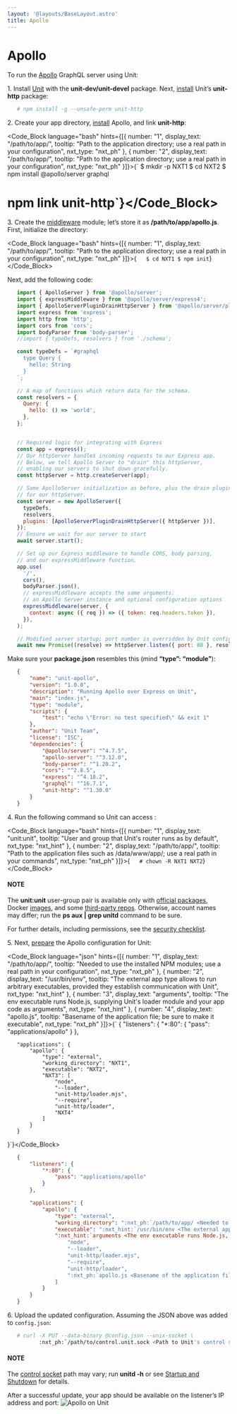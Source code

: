 ```yaml
---
layout: '@layouts/BaseLayout.astro'
title: Apollo
---
```

# Apollo

To run the [Apollo](https://www.apollographql.com) GraphQL server using Unit:

1\. Install [Unit](../installation.md#installation-precomp-pkgs) with the **unit-dev/unit-devel** package.  Next, [install](../installation.md#installation-nodejs-package) Unit’s **unit-http** package:

```bash
   # npm install -g --unsafe-perm unit-http
```

2\. Create your app directory, [install](https://expressjs.com/en/starter/installing.html) Apollo, and link **unit-http**:

<Code_Block language="bash" hints={[{ number: "1", display_text: "/path/to/app/", tooltip: "Path to the application directory; use a real path in your configuration", nxt_type: "nxt_ph" }, { number: "2", display_text: "/path/to/app/", tooltip: "Path to the application directory; use a real path in your configuration", nxt_type: "nxt_ph" }]}>{`   $ mkdir -p NXT1
   $ cd NXT2
   $ npm install @apollo/server graphql
   # npm link unit-http`}</Code_Block>

3\. Create the [middleware](https://www.apollographql.com/docs/apollo-server/api/express-middleware/) module; let’s store it as **/path/to/app/apollo.js**. First, initialize the directory:

<Code_Block language="bash" hints={[{ number: "1", display_text: "/path/to/app/", tooltip: "Path to the application directory; use a real path in your configuration", nxt_type: "nxt_ph" }]}>{`   $ cd NXT1
   $ npm init`}</Code_Block>

Next, add the following code:

```javascript
   import { ApolloServer } from '@apollo/server';
   import { expressMiddleware } from '@apollo/server/express4';
   import { ApolloServerPluginDrainHttpServer } from '@apollo/server/plugin/drainHttpServer';
   import express from 'express';
   import http from 'http';
   import cors from 'cors';
   import bodyParser from 'body-parser';
   //import { typeDefs, resolvers } from './schema';

   const typeDefs = `#graphql
     type Query {
       hello: String
     }
   `;

   // A map of functions which return data for the schema.
   const resolvers = {
     Query: {
       hello: () => 'world',
     },
   };


   // Required logic for integrating with Express
   const app = express();
   // Our httpServer handles incoming requests to our Express app.
   // Below, we tell Apollo Server to "drain" this httpServer,
   // enabling our servers to shut down gracefully.
   const httpServer = http.createServer(app);

   // Same ApolloServer initialization as before, plus the drain plugin
   // for our httpServer.
   const server = new ApolloServer({
     typeDefs,
     resolvers,
     plugins: [ApolloServerPluginDrainHttpServer({ httpServer })],
   });
   // Ensure we wait for our server to start
   await server.start();

   // Set up our Express middleware to handle CORS, body parsing,
   // and our expressMiddleware function.
   app.use(
     '/',
     cors(),
     bodyParser.json(),
     // expressMiddleware accepts the same arguments:
     // an Apollo Server instance and optional configuration options
     expressMiddleware(server, {
       context: async ({ req }) => ({ token: req.headers.token }),
     }),
   );

   // Modified server startup; port number is overridden by Unit config
   await new Promise((resolve) => httpServer.listen({ port: 80 }, resolve));
```

Make sure your **package.json** resembles this (mind **“type”: “module”**):

```json
   {
       "name": "unit-apollo",
       "version": "1.0.0",
       "description": "Running Apollo over Express on Unit",
       "main": "index.js",
       "type": "module",
       "scripts": {
           "test": "echo \"Error: no test specified\" && exit 1"
       },
       "author": "Unit Team",
       "license": "ISC",
       "dependencies": {
           "@apollo/server": "^4.7.5",
           "apollo-server": "^3.12.0",
           "body-parser": "^1.20.2",
           "cors": "^2.8.5",
           "express": "^4.18.2",
           "graphql": "^16.7.1",
           "unit-http": "^1.30.0"
       }
   }
```

4\. Run the following command so Unit can access :

<Code_Block language="bash" hints={[{ number: "1", display_text: "unit:unit", tooltip: "User and group that Unit's router runs as by default", nxt_type: "nxt_hint" }, { number: "2", display_text: "/path/to/app/", tooltip: "Path to the application files such as /data/www/app/; use a real path in your commands", nxt_type: "nxt_ph" }]}>{`   # chown -R NXT1 NXT2`}</Code_Block>

#### NOTE

The **unit:unit** user-group pair is available only with [official packages](../installation.md#installation-precomp-pkgs), Docker [images](../installation.md#installation-docker), and some [third-party repos](../installation.md#installation-community-repos).  Otherwise, account names may differ; run the **ps aux \| grep unitd** command to be sure.

For further details, including permissions, see the [security checklist](security.md#security-apps).

5\. Next, [prepare](../configuration.md#configuration-nodejs) the Apollo configuration for Unit:

<Code_Block language="json" hints={[{ number: "1", display_text: "/path/to/app/", tooltip: "Needed to use the installed NPM modules; use a real path in your configuration", nxt_type: "nxt_ph" }, { number: "2", display_text: "/usr/bin/env", tooltip: "The external app type allows to run arbitrary executables, provided they establish communication with Unit", nxt_type: "nxt_hint" }, { number: "3", display_text: "arguments", tooltip: "The env executable runs Node.js, supplying Unit's loader module and your app code as arguments", nxt_type: "nxt_hint" }, { number: "4", display_text: "apollo.js", tooltip: "Basename of the application file; be sure to make it executable", nxt_type: "nxt_ph" }]}>{`   {
       "listeners": {
           "*:80": {
               "pass": "applications/apollo"
           }
       },

       "applications": {
           "apollo": {
               "type": "external",
               "working_directory": "NXT1",
               "executable": "NXT2",
               "NXT3": [
                   "node",
                   "--loader",
                   "unit-http/loader.mjs",
                   "--require",
                   "unit-http/loader",
                   "NXT4"
               ]
           }
       }
   }`}</Code_Block>

```json
   {
       "listeners": {
           "*:80": {
               "pass": "applications/apollo"
           }
       },

       "applications": {
           "apollo": {
               "type": "external",
               "working_directory": ":nxt_ph:`/path/to/app/ <Needed to use the installed NPM modules; use a real path in your configuration>`",
               "executable": ":nxt_hint:`/usr/bin/env <The external app type allows to run arbitrary executables, provided they establish communication with Unit>`",
               ":nxt_hint:`arguments <The env executable runs Node.js, supplying Unit's loader module and your app code as arguments>`": [
                   "node",
                   "--loader",
                   "unit-http/loader.mjs",
                   "--require",
                   "unit-http/loader",
                   ":nxt_ph:`apollo.js <Basename of the application file; be sure to make it executable>`"
               ]
           }
       }
   }
```

6\. Upload the updated configuration.  Assuming the JSON above was added to `config.json`:

```bash
   # curl -X PUT --data-binary @config.json --unix-socket \
          :nxt_ph:`/path/to/control.unit.sock <Path to Unit's control socket in your installation>` :nxt_hint:`http://localhost/config/ <Path to the config section in Unit's control API>`
```

#### NOTE

The [control socket](../controlapi.md#configuration-socket) path may vary; run **unitd -h** or see [Startup and Shutdown](source.md#source-startup) for details.

After a successful update, your app should be available on the listener’s IP address and port: ![Apollo on Unit](/apollo.png)